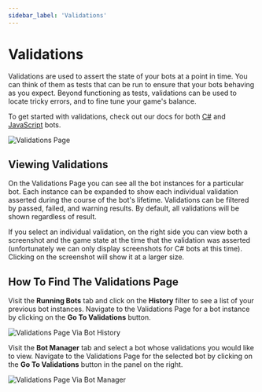 ```yaml
---
sidebar_label: 'Validations'
---
```


# Validations

Validations are used to assert the state of your bots at a point in time. You can think of them as tests that can be run to
ensure that your bots behaving as you expect. Beyond functioning as tests, validations can be used to locate tricky errors,
and to fine tune your game's balance.

To get started with validations, check out our docs for both [C#](https://docs.regression.gg/studios/unity/unity-sdk/creating-bots/csharp/validation-bots) and [JavaScript](https://docs.regression.gg/studios/unity/unity-sdk/creating-bots/javascript/validation-bots) bots.

![Validations Page](./validations_imgs/validations_page.png)

## Viewing Validations

On the Validations Page you can see all the bot instances for a particular bot. Each instance can be expanded to show
each individual validation asserted during the course of the bot's lifetime. Validations can be filtered by passed,
failed, and warning results. By default, all validations will be shown regardless of result.

If you select an individual validation, on the right side you can view both a screenshot and the game state at the time
that the validation was asserted (unfortunately we can only display screenshots for C# bots at this time). Clicking on
the screenshot will show it at a larger size.

## How To Find The Validations Page

Visit the **Running Bots** tab and click on the **History** filter to see a list of your previous bot instances. Navigate to the
Validations Page for a bot instance by clicking on the **Go To Validations** button.

![Validations Page Via Bot History](./validations_imgs/validations_on_bot_history.png)

Visit the **Bot Manager** tab and select a bot whose validations you would like to view. Navigate to the Validations Page
for the selected bot by clicking on the **Go To Validations** button in the panel on the right.

![Validations Page Via Bot Manager](./validations_imgs/validations_on_bot_details.png)
